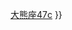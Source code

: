 {{Navbox
|name   = 大熊座47
|title  = [[天牢三|大熊座47]][[行星系]]
|style  = width:50%; text-align:center;
|group1 = [[恒星]]
|list1  = [[天牢三|大熊座47]]
|group2 = [[行星]]
|list2  = [[大熊座47b]] {{•}} [[大熊座47c]]
}}<noinclude>[[Category:系外行星的导航盒|{{PAGENAME}}]][[Category:大熊座47|{{PAGENAME}}]]</noinclude>
